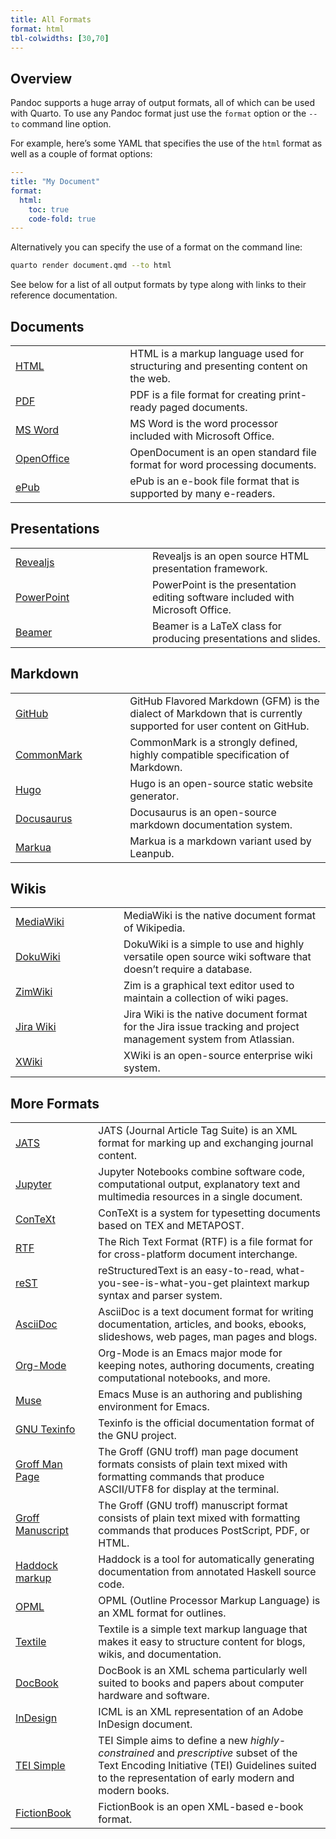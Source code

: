 ```yaml
---
title: All Formats
format: html
tbl-colwidths: [30,70]
---
```


## Overview

Pandoc supports a huge array of output formats, all of which can be used with Quarto. To use any Pandoc format just use the `format` option or the `--to` command line option.

For example, here's some YAML that specifies the use of the `html` format as well as a couple of format options:

``` yaml
---
title: "My Document"
format: 
  html:
    toc: true
    code-fold: true
---
```

Alternatively you can specify the use of a format on the command line:

``` .bash
quarto render document.qmd --to html
```

See below for a list of all output formats by type along with links to their reference documentation.

## Documents

|                                            |                                                                                   |
|--------------------------|----------------------------------------------|
| [HTML](../reference/formats/html.qmd)      | HTML is a markup language used for structuring and presenting content on the web. |
| [PDF](../reference/formats/pdf.qmd)        | PDF is a file format for creating print-ready paged documents.                    |
| [MS Word](../reference/formats/docx.qmd)   | MS Word is the word processor included with Microsoft Office.                     |
| [OpenOffice](../reference/formats/odt.qmd) | OpenDocument is an open standard file format for word processing documents.       |
| [ePub](../reference/formats/epub.qmd)      | ePub is an e-book file format that is supported by many e-readers.                |

## Presentations

|                                                             |                                                                                 |
|-------------------------------|-----------------------------------------|
| [Revealjs](../reference/formats/presentations/revealjs.qmd) | Revealjs is an open source HTML presentation framework.                         |
| [PowerPoint](../reference/formats/presentations/pptx.qmd)   | PowerPoint is the presentation editing software included with Microsoft Office. |
| [Beamer](../reference/formats/presentations/beamer.qmd)     | Beamer is a LaTeX class for producing presentations and slides.                 |

## Markdown

|                                                            |                                                                                                                   |
|--------------------------|----------------------------------------------|
| [GitHub](../reference/formats/markdown/gfm.qmd)            | GitHub Flavored Markdown (GFM) is the dialect of Markdown that is currently supported for user content on GitHub. |
| [CommonMark](../reference/formats/markdown/commonmark.qmd) | CommonMark is a strongly defined, highly compatible specification of Markdown.                                    |
| [Hugo](../reference/formats/markdown/hugo.qmd)             | Hugo is an open-source static website generator.                                                                  |
| [Docusaurus](../output-formats/docusaurus.qmd) | Docusaurus is an open-source markdown documentation system.                                                       |
| [Markua](../reference/formats/markdown/markua.qmd)         | Markua is a markdown variant used by Leanpub.                                                                     |

## Wikis

|                                                      |                                                                                                                   |
|-------------------------|------------------------------------------------|
| [MediaWiki](../reference/formats/wiki/mediawiki.qmd) | MediaWiki is the native document format of Wikipedia.                                                             |
| [DokuWiki](../reference/formats/wiki/dokuwiki.qmd)   | DokuWiki is a simple to use and highly versatile open source wiki software that doesn't require a database.       |
| [ZimWiki](../reference/formats/wiki/zimwiki.qmd)     | Zim is a graphical text editor used to maintain a collection of wiki pages.                                       |
| [Jira Wiki](../reference/formats/wiki/jira.qmd)      | Jira Wiki is the native document format for the Jira issue tracking and project management system from Atlassian. |
| [XWiki](../reference/formats/wiki/xwiki.qmd)         | XWiki is an open-source enterprise wiki system.                                                                   |

## More Formats

|                                                    |                                                                                                                                                                                                |
|-------------------|-----------------------------------------------------|
| [JATS](../reference/formats/jats.qmd)              | JATS (Journal Article Tag Suite) is an XML format for marking up and exchanging journal content.                                                                                               |
| [Jupyter](../reference/formats/ipynb.qmd)          | Jupyter Notebooks combine software code, computational output, explanatory text and multimedia resources in a single document.                                                                 |
| [ConTeXt](../reference/formats/context.qmd)        | ConTeXt is a system for typesetting documents based on TEX and METAPOST.                                                                                                                       |
| [RTF](../reference/formats/rtf.qmd)                | The Rich Text Format (RTF) is a file format for for cross-platform document interchange.                                                                                                       |
| [reST](../reference/formats/rst.qmd)               | reStructuredText is an easy-to-read, what-you-see-is-what-you-get plaintext markup syntax and parser system.                                                                                   |
| [AsciiDoc](../reference/formats/asciidoc.qmd)      | AsciiDoc is a text document format for writing documentation, articles, and books, ebooks, slideshows, web pages, man pages and blogs.                                                         |
| [Org-Mode](../reference/formats/org.qmd)           | Org-Mode is an Emacs major mode for keeping notes, authoring documents, creating computational notebooks, and more.                                                                            |
| [Muse](../reference/formats/muse.qmd)              | Emacs Muse is an authoring and publishing environment for Emacs.                                                                                                                               |
| [GNU Texinfo](../reference/formats/texinfo.qmd)    | Texinfo is the official documentation format of the GNU project.                                                                                                                               |
| [Groff Man Page](../reference/formats/man.qmd)     | The Groff (GNU troff) man page document formats consists of plain text mixed with formatting commands that produce ASCII/UTF8 for display at the terminal.                                     |
| [Groff Manuscript](../reference/formats/ms.qmd)    | The Groff (GNU troff) manuscript format consists of plain text mixed with formatting commands that produces PostScript, PDF, or HTML.                                                          |
| [Haddock markup](../reference/formats/haddock.qmd) | Haddock is a tool for automatically generating documentation from annotated Haskell source code.                                                                                               |
| [OPML](../reference/formats/opml.qmd)              | OPML (Outline Processor Markup Language) is an XML format for outlines.                                                                                                                        |
| [Textile](../reference/formats/textile.qmd)        | Textile is a simple text markup language that makes it easy to structure content for blogs, wikis, and documentation.                                                                          |
| [DocBook](../reference/formats/docbook.qmd)        | DocBook is an XML schema particularly well suited to books and papers about computer hardware and software.                                                                                    |
| [InDesign](../reference/formats/icml.qmd)          | ICML is an XML representation of an Adobe InDesign document.                                                                                                                                   |
| [TEI Simple](../reference/formats/tei.qmd)         | TEI Simple aims to define a new *highly-constrained* and *prescriptive* subset of the Text Encoding Initiative (TEI) Guidelines suited to the representation of early modern and modern books. |
| [FictionBook](../reference/formats/fb2.qmd)        | FictionBook is an open XML-based e-book format.                                                                                                                                                |

```{=html}
<style type="text/css">
main h2 {
  border-bottom: none;
}  
  
</style>
```
